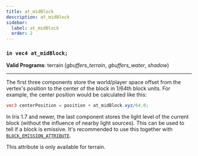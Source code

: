 ```yaml
---
title: at_midBlock
description: at_midBlock
sidebar:
  label: at_midBlock
  order: 2
---
```


### `in vec4 at_midBlock;`

**Valid Programs**: terrain (*gbuffers_terrain*, *gbuffers_water*, *shadow*)

---

The first three components store the world/player space offset from the vertex's position to the center of the block in 1/64th block units. For example, the center position would be calculated like this:

```glsl
vec3 centerPosition = position + at_midBlock.xyz/64.0;
```

In Iris 1.7 and newer, the last component stores the light level of the current block (without the influence of nearby light sources). This can be used to tell if a block is emissive. It's recommended to use this together with [`BLOCK_EMISSION_ATTRIBUTE`](/reference/shadersproperties/flags).

This attribute is only available for terrain.